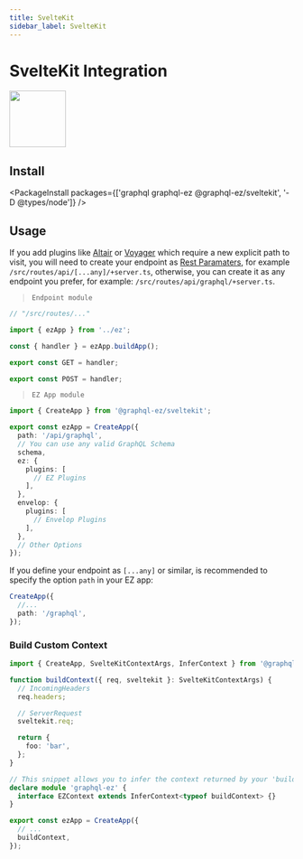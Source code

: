 ```yaml
---
title: SvelteKit
sidebar_label: SvelteKit
---
```


# SvelteKit Integration

<HStack>

<img src="/assets/logos/svelte-kit-logotype.svg" width="100px" />

<SvelteKitLogo width="100px" height="100px" />

</HStack>

## Install

<PackageInstall packages={['graphql graphql-ez @graphql-ez/sveltekit', '-D @types/node']} />

## Usage

If you add plugins like [Altair](/plugins/altair) or [Voyager](/plugins/voyager) which require a new explicit path to visit,
you will need to create your endpoint as [Rest Paramaters](https://kit.svelte.dev/docs/advanced-routing#rest-parameters), for example `/src/routes/api/[...any]/+server.ts`, otherwise, you can create it as any endpoint you prefer, for example: `/src/routes/api/graphql/+server.ts`.

> `Endpoint module`

```ts
// "/src/routes/..."

import { ezApp } from '../ez';

const { handler } = ezApp.buildApp();

export const GET = handler;

export const POST = handler;
```

> `EZ App module`

```ts
import { CreateApp } from '@graphql-ez/sveltekit';

export const ezApp = CreateApp({
  path: '/api/graphql',
  // You can use any valid GraphQL Schema
  schema,
  ez: {
    plugins: [
      // EZ Plugins
    ],
  },
  envelop: {
    plugins: [
      // Envelop Plugins
    ],
  },
  // Other Options
});
```

If you define your endpoint as `[...any]` or similar, is recommended to specify the option `path` in your EZ app:

```ts
CreateApp({
  //...
  path: '/graphql',
});
```

### Build Custom Context

```ts
import { CreateApp, SvelteKitContextArgs, InferContext } from '@graphql-ez/sveltekit';

function buildContext({ req, sveltekit }: SvelteKitContextArgs) {
  // IncomingHeaders
  req.headers;

  // ServerRequest
  sveltekit.req;

  return {
    foo: 'bar',
  };
}

// This snippet allows you to infer the context returned by your 'buildContext' and add it to the EZContext interface
declare module 'graphql-ez' {
  interface EZContext extends InferContext<typeof buildContext> {}
}

export const ezApp = CreateApp({
  // ...
  buildContext,
});
```
